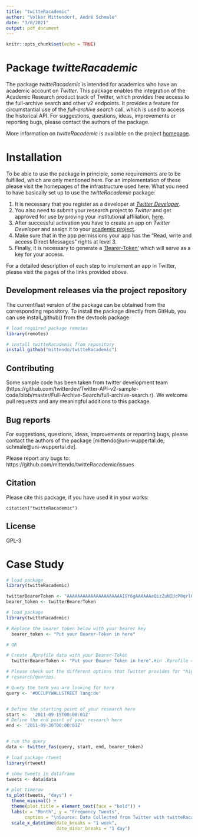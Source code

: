 ```yaml
---
title: "twitteRacademic"
author: "Volker Mittendorf, André Schmale"
date: "3/8/2021"
output: pdf_document
---
```


```r
knitr::opts_chunk$set(echo = TRUE)
```

# Package *twitteRacademic*

The package *twitteRacademic* is intended for academics who have an academic account on *Twitter*.
This package enables the integration of the Academic Research product track of Twitter, which provides free access to the full-archive search and other v2 endpoints. It provides a feature for circumstantial use of the *full-archive search* call, which is used to access the historical API. For suggestions, questions, ideas, improvements or reporting bugs, please contact the authors of the package. 

More information on *twitteRacademic* is available on the project [homepage](https://github.com/mittendo/twitteRacademic/releases/tag/v0.1.0).        



#  Installation

To be able to use the package in principle, some requirements are to be fulfilled, which are only mentioned here. For an implementation of these please visit the homepages of the infrastructure used here.  What you need to have basically set up to use the *twitteRacademic* package:   

1. It is necessary that you register as a developer at [*Twitter Developer*](https://developer.twitter.com).
2. You also need to submit your research project to *Twitter* and get approved for use by proving your institutional affiliation, [here](https://developer.twitter.com/en/solutions/academic-research).
3. After successful activation you have to create an app on *Twitter Developer* and assign it to your [academic project](https://developer.twitter.com/en/portal/projects).
4. Make sure that in the app permissions your app has the "Read, write and access Direct Messages" rights at level 3.
5. Finally, it is necessary to generate a ['Bearer-Token'](https://developer.twitter.com/en/portal/projects) which will serve as a key for your access. 

For a detailed description of each step to implement an app in Twitter, please visit the pages of the links provided above.


## Development releases via the project repository

The current/last version of the package can be obtained from the corresponding repository. To install the package directly from GitHub, you can use install_github() from the devtools package:


```r
# load required package remotes
library(remotes)

# install twitteRacademic from repository
install_github("mittendo/twitteRacademic")
```



## Contributing

Some sample code has been taken from twitter development team (https://github.com/twitterdev/Twitter-API-v2-sample-code/blob/master/Full-Archive-Search/full-archive-search.r). We welcome pull requests and any meaningful additions to this package. 

## Bug reports

For suggestions, questions, ideas, improvements or reporting bugs, please contact the authors of the package [mittendo@uni-wuppertal.de; schmale@uni-wuppertal.de].

Please report any bugs to: https://github.com/mittendo/twitteRacademic/issues



## Citation 

Please cite this package, if you have used it in your works: 

`citation("twitteRacademic")`

## License

GPL-3


# Case Study

```r
# load package
library(twitteRacademic)

twitterBearerToken <- "AAAAAAAAAAAAAAAAAAAAAI9Y6gAAAAAAeQizZuNIUcP0qrlQmOxBNaWs1O8%3DDQYnDjtO0Ntk6NcRiq9GYKeAhEwkCyonSEm28O9y8DzvC473OO"
bearer_token <- twitterBearerToken
```



```r
# load package
library(twitteRacademic)

# Replace the bearer token below with your bearer key
  bearer_token <- "Put your Bearer-Token in here"

# OR

# Create .Rprofile data with your Bearer-Token
  twitterBearerToken <- "Put your Bearer Token in here".#in .Rprofile = twitterBearerToken

```

```r
# Please check out the different options that Twitter provides for "high-performance" 
# research/queries.

# Query the term you are looking for here
query <- '#OCCUPYWALLSTREET lang:de' 


# Define the starting point of your research here
start <-  '2011-09-15T00:00:01Z'
# Define the end point of your research here
end <- '2011-09-30T00:00:01Z'


# run the query
data <- twitter_fas(query, start, end, bearer_token)


```


```r
# load package rtweet 
library(rtweet)

# show tweets in dataframe
tweets <- data$data

# plot timerow
ts_plot(tweets, "days") +
  theme_minimal() +
  theme(plot.title = element_text(face = "bold")) +
  labs(x = "Month", y = "Frequency Tweets",
       caption = "\nSource: Data Collected from Twitter with twitteRacademic") +
  scale_x_datetime(date_breaks = "1 week", 
                   date_minor_breaks = "1 day")


```



